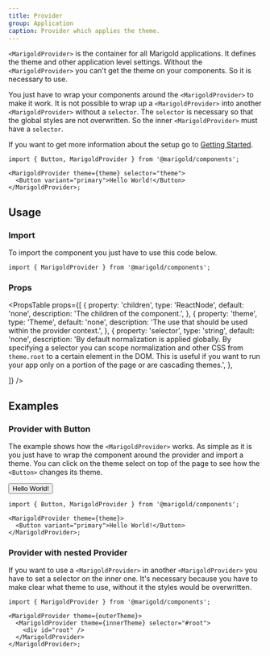 ```yaml
---
title: Provider
group: Application
caption: Provider which applies the theme.
---
```


`<MarigoldProvider>` is the container for all Marigold applications. It defines the theme and other application level settings.
Without the `<MarigoldProvider>` you can't get the theme on your components. So it is necessary to use.

You just have to wrap your components around the `<MarigoldProvider>` to make it work.
It is not possible to wrap up a `<MarigoldProvider>` into another `<MarigoldProvider>` without a `selector`. The `selector` is necessary so that the global styles are not overwritten. So the inner `<MarigoldProvider>` must have a `selector`.

If you want to get more information about the setup go to [Getting Started](/introduction/getting-started/#bootstrapping).

```tsx
import { Button, MarigoldProvider } from '@marigold/components';

<MarigoldProvider theme={theme} selector="theme">
  <Button variant="primary">Hello World!</Button>
</MarigoldProvider>;
```

## Usage

### Import

To import the component you just have to use this code below.

```tsx
import { MarigoldProvider } from '@marigold/components';
```

### Props

<PropsTable
  props={[
    {
      property: 'children',
      type: 'ReactNode',
      default: 'none',
      description: 'The children of the component.',
    },
    {
      property: 'theme',
      type: 'Theme',
      default: 'none',
      description: 'The use that should be used within the provider context.',
    },
    {
      property: 'selector',
      type: 'string',
      default: 'none',
      description:
        'By default normalization is applied globally. By specifying a selector you can scope normalization and other CSS from `theme.root` to a certain element in the DOM. This is useful if you want to run your app only on a portion of the page or are cascading themes.',
    },

]}
/>

## Examples

### Provider with Button

The example shows how the `<MarigoldProvider>` works. As simple as it is you just have to wrap the component around the provider and import a theme. You can click on the theme select on top of the page to see how the `<Button>` changes its theme.

<Preview>
  <Button variant="primary">Hello World!</Button>
</Preview>

```tsx
import { Button, MarigoldProvider } from '@marigold/components';

<MarigoldProvider theme={theme}>
  <Button variant="primary">Hello World!</Button>
</MarigoldProvider>;
```

### Provider with nested Provider

If you want to use a `<MarigoldProvider>` in another `<MarigoldProvider>` you have to set a selector on the inner one. It's necessary because you have to make clear what theme to use, without it the styles would be overwritten.

```tsx
import { MarigoldProvider } from '@marigold/components';

<MarigoldProvider theme={outerTheme}>
  <MarigoldProvider theme={innerTheme} selector="#root">
    <div id="root" />
  </MarigoldProvider>
</MarigoldProvider>;
```
